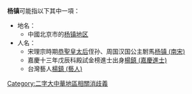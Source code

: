 '''杨镇'''可能指以下其中一項：
*地名：
** 中國北京市的[[杨镇地区|杨镇地区]]
*人名：
**宋理宗時期[[恭聖皇后|恭聖皇太后]]侄孙、周国汉国公主駙馬[[杨镇_(南宋)|杨镇 (南宋)]]
**嘉慶十三年戊辰科殿試金榜進士出身[[楊鎮_(嘉慶進士)|楊鎮 (嘉慶進士)]]
**台灣藝人[[楊鎮_(藝人)|楊鎮 (藝人)]]

{{disambig}}

[[Category:二字大中華地區相關消歧義|Category:二字大中華地區相關消歧義]]